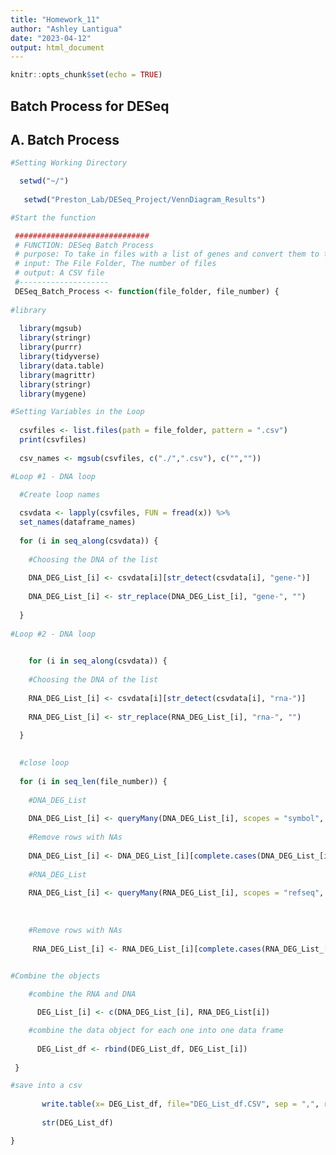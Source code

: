 ```yaml
---
title: "Homework_11"
author: "Ashley Lantigua"
date: "2023-04-12"
output: html_document
---
```


```r
knitr::opts_chunk$set(echo = TRUE)
```

## Batch Process for DESeq

## A. Batch Process  

```r

#Setting Working Directory 

  setwd("~/")
   
   setwd("Preston_Lab/DESeq_Project/VennDiagram_Results")

#Start the function 

 ##############################
 # FUNCTION: DESeq Batch Process
 # purpose: To take in files with a list of genes and convert them to the correct nomeclature and output a csv file that has the converted 
 # input: The File Folder, The number of files 
 # output: A CSV file
 #-------------------- 
 DESeq_Batch_Process <- function(file_folder, file_number) {
 
#library
    
  library(mgsub)
  library(stringr)
  library(purrr)
  library(tidyverse)
  library(data.table)
  library(magrittr)
  library(stringr)
  library(mygene)

#Setting Variables in the Loop 
  
  csvfiles <- list.files(path = file_folder, pattern = ".csv")
  print(csvfiles)
  
  csv_names <- mgsub(csvfiles, c("./",".csv"), c("",""))

#Loop #1 - DNA loop 
  
  #Create loop names 

  csvdata <- lapply(csvfiles, FUN = fread(x)) %>%
  set_names(dataframe_names)
  
  for (i in seq_along(csvdata)) {
    
    #Choosing the DNA of the list 
    
    DNA_DEG_List_[i] <- csvdata[i][str_detect(csvdata[i], "gene-")]
    
    DNA_DEG_List_[i] <- str_replace(DNA_DEG_List_[i], "gene-", "")
  
  }
  
#Loop #2 - DNA loop 
  

    for (i in seq_along(csvdata)) {
    
    #Choosing the DNA of the list 
    
    RNA_DEG_List_[i] <- csvdata[i][str_detect(csvdata[i], "rna-")]
    
    RNA_DEG_List_[i] <- str_replace(RNA_DEG_List_[i], "rna-", "")
  
  }
      

  #close loop 
  
  for (i in seq_len(file_number)) {
    
    #DNA_DEG_List
    
    DNA_DEG_List_[i] <- queryMany(DNA_DEG_List_[i], scopes = "symbol", fields = "ensembl.gene", return.as = "DataFrame")
    
    #Remove rows with NAs
    
    DNA_DEG_List_[i] <- DNA_DEG_List_[i][complete.cases(DNA_DEG_List_[i]),]
    
    #RNA_DEG_List                             
                                 
    RNA_DEG_List_[i] <- queryMany(RNA_DEG_List_[i], scopes = "refseq", fields = "ensembl.gene", return.as = "DataFrame")
    
  
  
    #Remove rows with NAs
  
     RNA_DEG_List_[i] <- RNA_DEG_List_[i][complete.cases(RNA_DEG_List_[i]),]
    

#Combine the objects 

    #combine the RNA and DNA 

      DEG_List_[i] <- c(DNA_DEG_List_[i], RNA_DEG_List[i])

    #combine the data object for each one into one data frame
      
      DEG_List_df <- rbind(DEG_List_df, DEG_List_[i])
      
 }

#save into a csv
      
       write.table(x= DEG_List_df, file="DEG_List_df.CSV", sep = ",", row.names = FALSE)
       
       str(DEG_List_df)

}







```